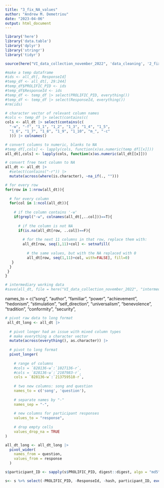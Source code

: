 ```yaml
---
title: "3_fix_NA_values"
author: "Andrew M. Demetriou"
date: "2023-04-06"
output: html_document
---
```


```r
library('here')
library('data.table')
library('dplyr')
library('stringr')
library('tidyr')

source(here("VI_data_collection_november_2022", 'data_cleaning', '2_fix_column_names_1.0.R'))
```

```r
#make a temp dataframe
#ids <- all_dt[, ResponseId]
#temp_df <- all_dt[, 29:244]
#temp_df$PROLIFIC_PID <- ids
#temp_df$ResponseId <- ids
#temp_df <- temp_df |> select(PROLIFIC_PID, everything())
#temp_df <- temp_df |> select(ResponseId, everything())
#rm(ids)
```


```r
# character vector of relevant column names
#cols <- temp_df |> select(contains(c(
cols <- all_dt |> select(contains(c(  
  "-w", "-f", "1_1", "1_2", "1_3", "1_4", "1_5", 
  "1_6", "1_7", "1_8", "1_9", "1_10", "m_", "-c"
  ))) |> colnames()

# convert columns to numeric, blanks to NA
#temp_df[,cols] <- lapply(cols, function(x)as.numeric(temp_df[[x]]))
all_dt[,cols] <- lapply(cols, function(x)as.numeric(all_dt[[x]]))

# convert free text column to NA
all_dt <- all_dt |> 
  #select(contains("-r")) |> 
  mutate(across(where(is.character), ~na_if(., "")))
```

```r
# for every row
for(row in 1:nrow(all_dt)){
  
  # for every column
  for(col in 1:ncol(all_dt)){
    
    # if the column contains '-w'
    if(grepl("-w", colnames(all_dt[,..col]))==T){
      
      # if the column is not NA
      if(is.na(all_dt[row, ..col])==F){
       
        # for the next 11 columns in that row, replace them with:
        all_dt[row, seq(1,11)+col] <- setnafill(
          
          # the same values, but with the NA replaced with 0
          all_dt[row, seq(1,11)+col, with=FALSE], fill=0)
   }
  }
 }
}
```

```r
# intermediary working data
#save(all_dt, file = here("VI_data_collection_november_2022", "intermediary_data", "all_dt.RDS"))
```


  names_to = c("song", "author", "familiar", 
               "power", "achievement", "hedonism", 
               "stimulation", "self_direction", 
               "universalism", "benevolence", 
               "tradition", "conformity", "security", 


```r
# pivot raw data to long format
 all_dt_long <- all_dt |> 
  
  # pivot longer had an issue with mixed column types
  # make everything a character vector
  mutate(across(everything(), as.character)) |>
  
  # pivot to long format
  pivot_longer(
    
    # range of columns
    #cols = `828136-w`:`1027136-r`, 
    #cols = `828136-w`:`2107983-r`, 
    cols = `828136-w`:`213759518-r`, 
  
    # two new columns: song and question
    names_to = c('song', 'question'),
  
    # separate names by "-"
    names_sep = "-", 
  
    # new columns for participant responses
    values_to = "response", 
  
    # drop empty cells
    values_drop_na = TRUE
)

```


```r
all_dt_long <- all_dt_long |> 
  pivot_wider(
    names_from = question, 
    values_from = response
  )
```

```r
s$participant_ID <- sapply(s$PROLIFIC_PID, digest::digest, algo = "md5") 

s<- s %>% select(-PROLIFIC_PID, -ResponseId, -hash, participant_ID, everything())
```


